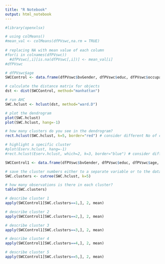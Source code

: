 ```yaml
---
title: "R Notebook"
output: html_notebook
---
```


```r
#library(openxlsx)
```


```r
# using colMeans()
#mean_val <- colMeans(dfPVswc,na.rm = TRUE)
 
# replacing NA with mean value of each column
#for(i in colnames(dfPVswc))
  #dfPVswc[,i][is.na(dfPVswc[,i])] <- mean_val[i]
#dfPVswc
```

```r
# dfPVswc$age
SWCControl <- data.frame(dfPVswc$bvGender, dfPVswc$educ, dfPVswc$occupation, dfPVswc$income, dfPVswc$ecoConcernFreq, dfPVswc$bvHousemate, dfPVswc$bvChildren, dfPVswc$bvOwnApartment, dfPVswc$bvSWChome, dfPVswc$easyOrganizeSWChome, dfPVswc$bvSpace, dfPVswc$bvSWCneighbors, dfPVswc$containersYard, dfPVswc$bvMapSPB, dfPVswc$bvParticipEcoEvents)
```

```r
# calculate the distance matrix for objects
dst <- dist(SWCControl, method="manhattan")

# run AHC
SWC.hclust <- hclust(dst, method="ward.D")
```

```r
# plot the dendrogram
plot(SWC.hclust)
plot(SWC.hclust, hang=-1)

# how many clusters do you see in the dendrogram?
rect.hclust(SWC.hclust, k=5, border="red") # consider different No of clusters

# highlight a specific cluster
#plot(Eserv.hclust, hang=-1)
#rect.hclust(Eserv.hclust, which=2, k=3, border="blue") # consider different No of clusters
```
```r

SWCControl1 <- data.frame(dfPVswc$bvGender, dfPVswc$educ, dfPVswc$age, dfPVswc$occupation, dfPVswc$income, dfPVswc$ecoConcernFreq, dfPVswc$bvHousemate, dfPVswc$bvChildren, dfPVswc$bvOwnApartment, dfPVswc$bvSWChome, dfPVswc$easyOrganizeSWChome, dfPVswc$bvSpace, dfPVswc$bvSWCneighbors, dfPVswc$containersYard, dfPVswc$bvMapSPB, dfPVswc$bvParticipEcoEvents)
```

```r
# save the cluster numbers either to a separate variable or to the dataframe
SWC.clusters <- cutree(SWC.hclust, k=5)

# how many observations is there in each cluster?
table(SWC.clusters)

```

```r
# describe cluster 1
apply(SWCControl1[SWC.clusters==1,], 2, mean)
`````````
```r
# describe cluster 2
apply(SWCControl1[SWC.clusters==2,], 2, mean)
`````````

```r
# describe cluster 3
apply(SWCControl1[SWC.clusters==3,], 2, mean)
`````````

```r
# describe cluster 4
apply(SWCControl1[SWC.clusters==4,], 2, mean)
`````````
```r
# describe cluster 5
apply(SWCControl1[SWC.clusters==5,], 2, mean)
`````````